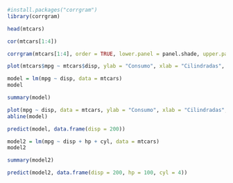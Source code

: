 ```r
#install.packages("corrgram")
library(corrgram)

head(mtcars)
```

```r
cor(mtcars[1:4])

corrgram(mtcars[1:4], order = TRUE, lower.panel = panel.shade, upper.panel = panel.pie, text.panel = panel.txt, main = "Cars")
```

```r
plot(mtcars$mpg ~ mtcars$disp, ylab = "Consumo", xlab = "Cilindradas", main = "Carros")
```

```r
model = lm(mpg ~ disp, data = mtcars)
model
```

```r
summary(model)
```

```r
plot(mpg ~ disp, data = mtcars, ylab = "Consumo", xlab = "Cilindradas", main = "Carros")
abline(model)
```

```r
predict(model, data.frame(disp = 200))
```

```r
model2 = lm(mpg ~ disp + hp + cyl, data = mtcars)
model2
```

```r
summary(model2)
```

```r
predict(model2, data.frame(disp = 200, hp = 100, cyl = 4))
```

```r

```

